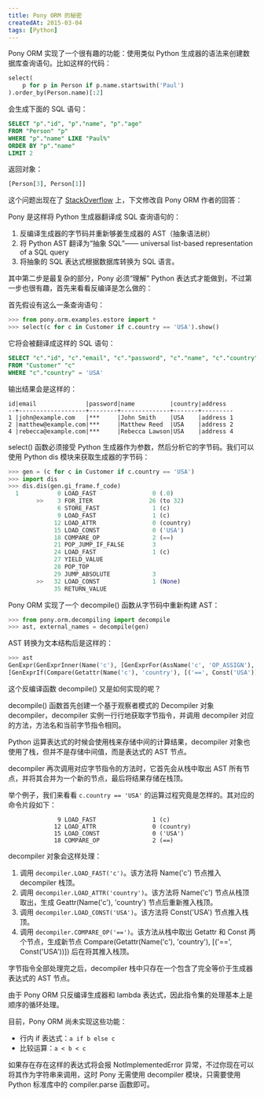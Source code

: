 ```yaml
---
title: Pony ORM 的秘密
createdAt: 2015-03-04
tags: [Python]
---
```


Pony ORM 实现了一个很有趣的功能：使用类似 Python 生成器的语法来创建数据库查询语句。比如这样的代码：

```python
select(
    p for p in Person if p.name.startswith('Paul')
).order_by(Person.name)[:2]
```

会生成下面的 SQL 语句：

```sql
SELECT "p"."id", "p"."name", "p"."age"
FROM "Person" "p"
WHERE "p"."name" LIKE "Paul%"
ORDER BY "p"."name"
LIMIT 2
```

返回对象：

```python
[Person[3], Person[1]]
```

这个问题出现在了 [StackOverflow](http://stackoverflow.com/questions/16115713/how-pony-orm-does-its-tricks) 上，下文修改自 Pony ORM 作者的回答：

Pony 是这样将 Python 生成器翻译成 SQL 查询语句的：

1. 反编译生成器的字节码并重新够姜生成器的 AST（抽象语法树）
2. 将 Python AST 翻译为“抽象 SQL”—— universal list-based representation of a SQL query
3. 将抽象的 SQL 表达式根据数据库转换为 SQL 语言。

其中第二步是最复杂的部分，Pony 必须“理解” Python 表达式才能做到，不过第一步也很有趣，首先来看看反编译是怎么做的：

首先假设有这么一条查询语句：

```python
>>> from pony.orm.examples.estore import *
>>> select(c for c in Customer if c.country == 'USA').show()
```

它将会被翻译成这样的 SQL 语句：

```sql
SELECT "c"."id", "c"."email", "c"."password", "c"."name", "c"."country", "c"."address"
FROM "Customer" "c"
WHERE "c"."country" = 'USA'
```

输出结果会是这样的：

```
id|email              |password|name          |country|address
--+-------------------+--------+--------------+-------+---------
1 |john@example.com   |***     |John Smith    |USA    |address 1
2 |matthew@example.com|***     |Matthew Reed  |USA    |address 2
4 |rebecca@example.com|***     |Rebecca Lawson|USA    |address 4
```

select() 函数必须接受 Python 生成器作为参数，然后分析它的字节码。我们可以使用 Python dis 模块来获取生成器的字节码：

```python
>>> gen = (c for c in Customer if c.country == 'USA')
>>> import dis
>>> dis.dis(gen.gi_frame.f_code)
  1           0 LOAD_FAST                0 (.0)
        >>    3 FOR_ITER                26 (to 32)
              6 STORE_FAST               1 (c)
              9 LOAD_FAST                1 (c)
             12 LOAD_ATTR                0 (country)
             15 LOAD_CONST               0 ('USA')
             18 COMPARE_OP               2 (==)
             21 POP_JUMP_IF_FALSE        3
             24 LOAD_FAST                1 (c)
             27 YIELD_VALUE
             28 POP_TOP
             29 JUMP_ABSOLUTE            3
        >>   32 LOAD_CONST               1 (None)
             35 RETURN_VALUE
```

Pony ORM 实现了一个 decompile() 函数从字节码中重新构建 AST：

```python
>>> from pony.orm.decompiling import decompile
>>> ast, external_names = decompile(gen)
```

AST 转换为文本结构后是这样的：

```python
>>> ast
GenExpr(GenExprInner(Name('c'), [GenExprFor(AssName('c', 'OP_ASSIGN'), Name('.0'),
[GenExprIf(Compare(Getattr(Name('c'), 'country'), [('==', Const('USA'))]))])]))
```

这个反编译函数 decompile() 又是如何实现的呢？

decompile() 函数首先创建一个基于观察者模式的 Decompiler 对象 decompiler，decompiler 实例一行行地获取字节指令，并调用 decompiler 对应的方法，方法名和当前字节指令相同。

Python 运算表达式的时候会使用栈来存储中间的计算结果，decompiler 对象也使用了栈，但并不是存储中间值，而是表达式的 AST 节点。

decompiler 再次调用对应字节指令的方法时，它首先会从栈中取出 AST 所有节点，并将其合并为一个新的节点，最后将结果存储在栈顶。

举个例子，我们来看看 `c.country == 'USA'` 的运算过程究竟是怎样的。其对应的命令片段如下：

```
              9 LOAD_FAST                1 (c)
             12 LOAD_ATTR                0 (country)
             15 LOAD_CONST               0 ('USA')
             18 COMPARE_OP               2 (==)
```

decompiler 对象会这样处理：

1. 调用 `decompiler.LOAD_FAST('c')`。该方法将 Name('c') 节点推入 decompiler 栈顶。
2. 调用 `decompiler.LOAD_ATTR('country')`。该方法将 Name('c') 节点从栈顶取出，生成 Geattr(Name('c'), 'country') 节点后重新推入栈顶。
3. 调用 `decompiler.LOAD_CONST('USA')`。该方法将 Const('USA') 节点推入栈顶。
4. 调用 `decompiler.COMPARE_OP('==')`。该方法从栈中取出 Getattr 和 Const 两个节点，生成新节点 Compare(Getattr(Name('c'), 'country'), [('==', Const('USA'))]) 后在将其推入栈顶。

字节指令全部处理完之后，decompiler 栈中只存在一个包含了完全等价于生成器表达式的 AST 节点。

由于 Pony ORM 只反编译生成器和 lambda 表达式，因此指令集的处理基本上是顺序的循环处理。

目前，Pony ORM 尚未实现这些功能：

- 行内 if 表达式：`a if b else c`
- 比较运算：`a < b < c`

如果存在存在这样的表达式将会报 NotImplementedError 异常，不过你现在可以将其作为字符串来调用，这时 Pony 无需使用 decompiler 模块，只需要使用 Python 标准库中的 compiler.parse 函数即可。
